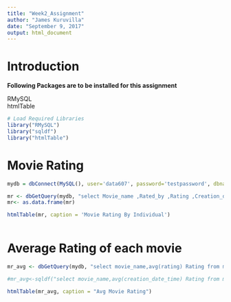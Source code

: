 ```yaml
---
title: "Week2_Assignment"
author: "James Kuruvilla"
date: "September 9, 2017"
output: html_document
---
```


# Introduction

**Following Packages are to be installed for this assignment**

RMySQL  
htmlTable  


```r

# Load Required Libraries
library("RMySQL")
library("sqldf")
library("htmlTable")
```

# Movie Rating
```r
mydb = dbConnect(MySQL(), user='data607', password='testpassword', dbname='movies', host='localhost')

mr <- dbGetQuery(mydb, "select Movie_name ,Rated_by ,Rating ,Creation_date_time from movie_rating")
mr<- as.data.frame(mr)

htmlTable(mr, caption = 'Movie Rating By Individual')



```

# Average Rating of each movie

```r

mr_avg <- dbGetQuery(mydb, "select movie_name,avg(rating) Rating from movie_rating group by movie_name")

#mr_avg<-sqldf("select movie_name,avg(creation_date_time) Rating from mr group by movie_name")

```

```r

htmlTable(mr_avg, caption = "Avg Movie Rating")
```

